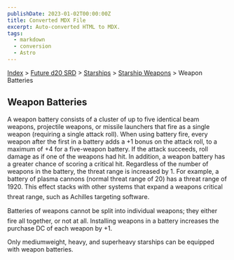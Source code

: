 ```yaml
---
publishDate: 2023-01-02T00:00:00Z
title: Converted MDX File
excerpt: Auto-converted HTML to MDX.
tags:
  - markdown
  - conversion
  - Astro
---
```






[Index](-index) > [Future d20 SRD](future-d20-srd-index) > [Starships](future-d20-srd-starships-index) > [Starship Weapons](future-d20-srd-starships-starship-weapons-index) > Weapon Batteries




## Weapon Batteries


A weapon battery consists of a cluster of up to five identical beam weapons, projectile weapons, or missile launchers that fire as a single weapon (requiring a single attack roll). When using battery fire, every weapon after the first in a battery adds a +1 bonus on the attack roll, to a maximum of +4 for a five-weapon battery. If the attack succeeds, roll damage as if one of the weapons had hit. In addition, a weapon battery has a greater chance of scoring a critical hit. Regardless of the number of weapons in the battery, the threat range is increased by 1. For example, a battery of plasma cannons (normal threat range of 20) has a threat range of 1920. This effect stacks with other systems that expand a weapons critical threat range, such as Achilles targeting software.


Batteries of weapons cannot be split into individual weapons; they either fire all together, or not at all. Installing weapons in a battery increases the purchase DC of each weapon by +1.


Only mediumweight, heavy, and superheavy starships can be equipped with weapon batteries.



